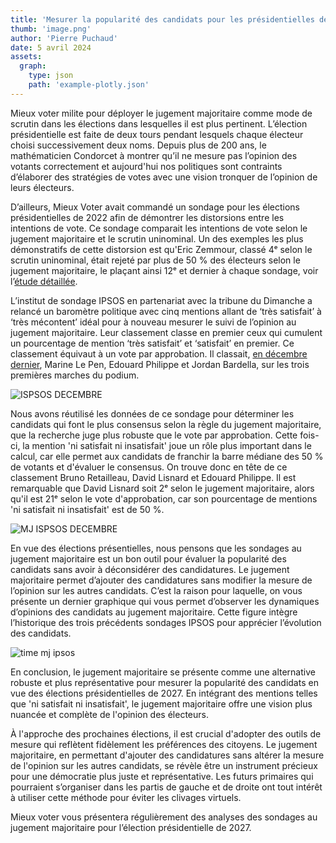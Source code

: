 ```yaml
---
title: 'Mesurer la popularité des candidats pour les présidentielles de 2027 au jugement majoritaire'
thumb: 'image.png'
author: 'Pierre Puchaud'
date: 5 avril 2024
assets:
  graph: 
    type: json
    path: 'example-plotly.json'
---
```


Mieux voter milite pour déployer le jugement majoritaire comme mode de scrutin dans les élections dans lesquelles il est plus pertinent. L’élection présidentielle est faite de deux tours pendant lesquels chaque électeur choisi successivement deux noms. Depuis plus de 200 ans, le mathématicien Condorcet à montrer qu’il ne mesure pas l’opinion des votants correctement et aujourd'hui nos politiques sont contraints d’élaborer des stratégies de votes avec une vision tronquer de l’opinion de leurs électeurs.


D’ailleurs, Mieux Voter avait commandé un sondage pour les élections présidentielles de 2022 afin de démontrer les distorsions entre les intentions de vote. Ce sondage comparait les intentions de vote selon le jugement majoritaire et le scrutin uninominal. Un des exemples les plus démonstratifs de cette distorsion est qu'Eric Zemmour, classé 4ᵉ selon le scrutin uninominal, était rejeté par plus de 50 % des électeurs selon le jugement majoritaire, le plaçant ainsi 12ᵉ et dernier à chaque sondage, voir l’[étude détaillée](https://github.com/MieuxVoter/majority-judgment-tracker).

L’institut de sondage IPSOS en partenariat avec la tribune du Dimanche a relancé un baromètre politique avec cinq mentions allant de ‘très satisfait’ à ‘très mécontent’ idéal pour à nouveau mesurer le suivi de l’opinion au jugement majoritaire. Leur classement classe en premier ceux qui cumulent un pourcentage de mention ‘très satisfait’ et ‘satisfait’ en premier. Ce classement équivaut à un vote par approbation. Il classait, [en décembre dernier](https://www.ipsos.com/fr-fr/barometre-politique-ipsos-la-tribune-dimanche), Marine Le Pen, Edouard Philippe et Jordan Bardella, sur les trois premières marches du podium.

![ISPSOS DECEMBRE](/img/presse/ipsos_decembre.png)

Nous avons réutilisé les données de ce sondage pour déterminer les candidats qui font le plus consensus selon la règle du jugement majoritaire, que la recherche juge plus robuste que le vote par approbation. Cette fois-ci, la mention 'ni satisfait ni insatisfait' joue un rôle plus important dans le calcul, car elle permet aux candidats de franchir la barre médiane des 50 % de votants et d'évaluer le consensus. On trouve donc en tête de ce classement Bruno Retailleau, David Lisnard et Edouard Philippe. Il est remarquable que David Lisnard soit 2ᵉ selon le jugement majoritaire, alors qu'il est 21ᵉ selon le vote d'approbation, car son pourcentage de mentions 'ni satisfait ni insatisfait' est de 50 %.

![MJ ISPSOS DECEMBRE](/img/presse/ipsos_202411.png)

En vue des élections présentielles, nous pensons que les sondages au jugement majoritaire est un bon outil pour évaluer la popularité des candidats sans avoir à déconsidérer des candidatures. Le jugement majoritaire permet d’ajouter des candidatures sans modifier la mesure de l’opinion sur les autres candidats. C’est la raison pour laquelle, on vous présente un dernier graphique qui vous permet d’observer les dynamiques d’opinions des candidats au jugement majoritaire. Cette figure intègre l’historique des trois précédents sondages IPSOS pour apprécier l’évolution des candidats.

![time mj ipsos](/img/presse/ranked_time_merit_profile_IPSOS.png)


En conclusion, le jugement majoritaire se présente comme une alternative robuste et plus représentative pour mesurer la popularité des candidats en vue des élections présidentielles de 2027. En intégrant des mentions telles que 'ni satisfait ni insatisfait', le jugement majoritaire offre une vision plus nuancée et complète de l'opinion des électeurs.

À l'approche des prochaines élections, il est crucial d'adopter des outils de mesure qui reflètent fidèlement les préférences des citoyens. Le jugement majoritaire, en permettant d'ajouter des candidatures sans altérer la mesure de l'opinion sur les autres candidats, se révèle être un instrument précieux pour une démocratie plus juste et représentative. Les futurs primaires qui pourraient s’organiser dans les partis de gauche et de droite ont tout intérêt à utiliser cette méthode pour éviter les clivages virtuels.

Mieux voter vous présentera régulièrement des analyses des sondages au jugement majoritaire pour l’élection présidentielle de 2027.

